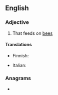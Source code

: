 ==English==

===Adjective===
{{en-adj}}

# That feeds on [[bee]]s

====Translations====
{{trans-top|that feeds on bees}}
* Finnish: {{t|fi|[[mehiläinen|mehiläisiä]] [[syövä]]}}
{{trans-mid}}
* Italian: {{t|it|apivoro}}
{{trans-bottom}}

===Anagrams===
* {{anagrams|en|a=aiooprsuv|oviparous}}